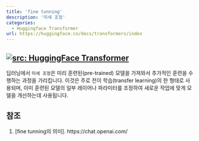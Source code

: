 ```yaml
---
title: 'fine tunning'
description: '미세 조정'
categories:
  - Huggingface Transformer
url: https://huggingface.co/docs/transformers/index
---
```

<a href="https://huggingface.co/docs/transformers/index" target="_blank"><img   loading="lazy" alt="src: HuggingFace Transformer" src="https://img.shields.io/badge/문서-Huggingface_Transformer-blue" ></a>
---

딥러닝에서 `미세 조정`은 미리 훈련된(pre-trained) 모델을 가져와서 추가적인 훈련을 수행하는 과정을 가리킵니다. 이것은 주로 전이 학습(transfer learning)의 한 형태로 사용되며, 이미 훈련된 모델의 일부 레이어나 파라미터를 조정하여 새로운 작업에 맞게 모델을 개선하는데 사용됩니다.

## 참조

1. [fine tunning의 의미]. https://chat.openai.com/